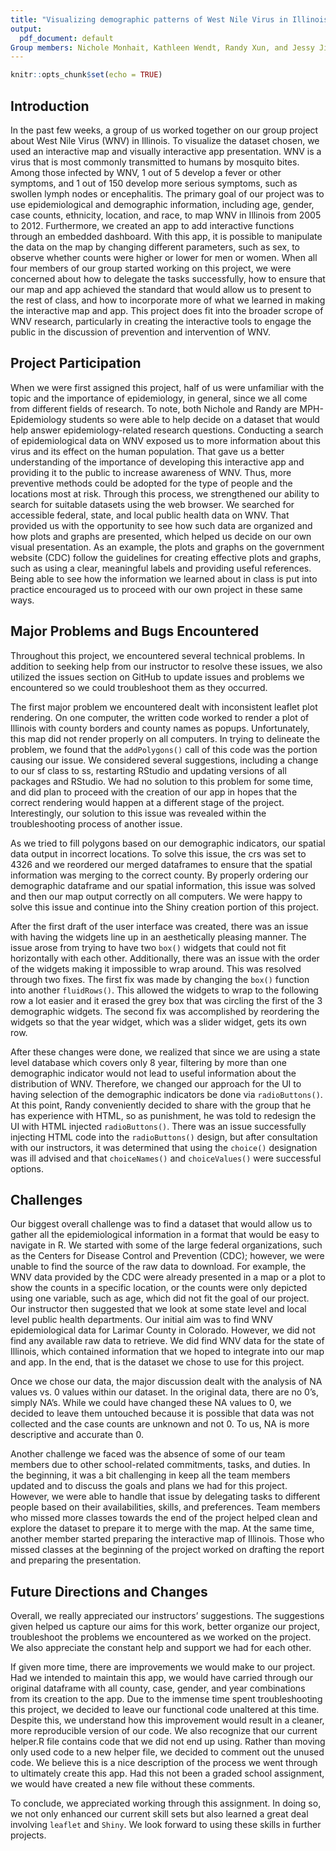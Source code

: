 ```yaml
---
title: "Visualizing demographic patterns of West Nile Virus in Illinois, 2005-2012"
output:
  pdf_document: default
Group members: Nichole Monhait, Kathleen Wendt, Randy Xun, and Jessy Jiao"
---
```


```r
knitr::opts_chunk$set(echo = TRUE)
```
## Introduction
In the past few weeks, a group of us worked together on our group project about West Nile Virus (WNV) in Illinois. To visualize the dataset chosen, we used an interactive map and visually interactive app presentation. WNV is a virus that is most commonly transmitted to humans by mosquito bites. Among those infected by WNV, 1 out of 5 develop a fever or other symptoms, and 1 out of 150 develop more serious symptoms, such as swollen lymph nodes or encephalitis. The primary goal of our project was to use epidemiological and demographic information, including age, gender, case counts, ethnicity, location, and race, to map WNV in Illinois from 2005 to 2012. Furthermore, we created an app to add interactive functions through an embedded dashboard. With this app, it is possible to manipulate the data on the map by changing different parameters, such as sex, to observe whether counts were higher or lower for men or women. When all four members of our group started working on this project, we were concerned about how to delegate the tasks successfully, how to ensure that our map and app achieved the standard that would allow us to present to the rest of class, and how to incorporate more of what we learned in making the interactive map and app. This project does fit into the broader scrope of WNV research, particularly in creating the interactive tools to engage the public in the discussion of prevention and intervention of WNV.

## Project Participation
When we were first assigned this project, half of us were unfamiliar with the topic and the importance of epidemiology, in general, since we all come from different fields of research. To note, both Nichole and Randy are MPH- Epidemiology students so were able to help decide on a dataset that would help answer epidemiology-related research questions. Conducting a search of epidemiological data on WNV exposed us to more information about this virus and its effect on the human population. That gave us a better understanding of the importance of developing this interactive app and providing it to the public to increase awareness of WNV. Thus, more preventive methods could be adopted for the type of people and the locations most at risk. Through this process, we strengthened our ability to search for suitable datasets using the web browser. We searched for accessible federal, state, and local public health data on WNV. That provided us with the opportunity to see how such data are organized and how plots and graphs are presented, which helped us decide on our own visual presentation. As an example, the plots and graphs on the government website (CDC) follow the guidelines for creating effective plots and graphs, such as using a clear, meaningful labels and providing useful references. Being able to see how the information we learned about in class is put into practice encouraged us to proceed with our own project in these same ways. 

## Major Problems and Bugs Encountered
Throughout this project, we encountered several technical problems. In addition to seeking help from our instructor to resolve these issues, we also utilized the issues section on GitHub to update issues and problems we encountered so we could troubleshoot them as they occurred.

The first major problem we encountered dealt with inconsistent leaflet plot rendering. On one computer, the written code worked to render a plot of Illinois with county borders and county names as popups. Unfortunately, this map did not render properly on all computers. In trying to delineate the problem, we found that the `addPolygons()` call of this code was the portion causing our issue. We considered several suggestions, including a change to our sf class to ss, restarting RStudio and updating versions of all packages and RStudio.  We had no solution to this problem for some time, and did plan to proceed with the creation of our app in hopes that the correct rendering would happen at a different stage of the project. Interestingly, our solution to this issue was revealed within the troubleshooting process of another issue.  

As we tried to fill polygons based on our demographic indicators, our spatial data output in incorrect locations. To solve this issue, the crs was set to 4326 and we reordered our merged dataframes to ensure that the spatial information was merging to the correct county. By properly ordering our demographic dataframe and our spatial information, this issue was solved and then our map output correctly on all computers. We were happy to solve this issue and continue into the Shiny creation portion of this project.   

After the first draft of the user interface was created, there was an issue with having the widgets line up in an aesthetically pleasing manner. The issue arose from trying to have two `box()` widgets that could not fit horizontally with each other. Additionally, there was an issue with the order of the widgets making it impossible to wrap around. This was resolved through two fixes. The first fix was made by changing the `box()` function into another `fluidRows()`. This allowed the widgets to wrap to the following row a lot easier and it erased the grey box that was circling the first of the 3 demographic widgets. The second fix was accomplished by reordering the widgets so that the year widget, which was a slider widget, gets its own row.  

After these changes were done, we realized that since we are using a state level database which covers only 8 year, filtering by more than one demographic indicator would not lead to useful information about the distribution of WNV. Therefore, we changed our approach for the UI to having selection of the demographic indicators be done via `radioButtons()`. At this point, Randy conveniently decided to share with the group that he has experience with HTML, so as punishment, he was told to redesign the UI with HTML injected `radioButtons()`. There was an issue successfully injecting HTML code into the `radioButtons()` design, but after consultation with our instructors, it was determined that using the `choice()` designation was ill advised and that `choiceNames()` and `choiceValues()` were successful options.

## Challenges
Our biggest overall challenge was to find a dataset that would allow us to gather all the epidemiological information in a format that would be easy to navigate in R. We started with some of the large federal organizations, such as the Centers for Disease Control and Prevention (CDC); however, we were unable to find the source of the raw data to download. For example, the WNV data provided by the CDC were already presented in a map or a plot to show the counts in a specific location, or the counts were only depicted using one variable, such as age, which did not fit the goal of our project. Our instructor then suggested that we look at some state level and local level public health departments. Our initial aim was to find WNV epidemiological data for Larimar County in Colorado. However, we did not find any available raw data to retrieve. We did find WNV data for the state of Illinois, which contained information that we hoped to integrate into our map and app. In the end, that is the dataset we chose to use for this project.  

Once we chose our data, the major discussion dealt with the analysis of NA values vs. 0 values within our dataset. In the original data, there are no 0's, simply NA's. While we could have changed these NA values to 0, we decided to leave them untouched because it is possible that data was not collected and the case counts are unknown and not 0. To us, NA is more descriptive and accurate than 0. 

Another challenge we faced was the absence of some of our team members due to other school-related commitments, tasks, and duties. In the beginning, it was a bit challenging in keep all the team members updated and to discuss the goals and plans we had for this project. However, we were able to handle that issue by delegating tasks to different people based on their availabilities, skills, and preferences. Team members who missed more classes towards the end of the project helped clean and explore the dataset to prepare it to merge with the map. At the same time, another member started preparing the interactive map of Illinois. Those who missed classes at the beginning of the project worked on drafting the report and preparing the presentation. 

## Future Directions and Changes
Overall, we really appreciated our instructors' suggestions. The suggestions given helped us capture our aims for this work, better organize our project, troubleshoot the problems we encountered as we worked on the project.  We also appreciate the constant help and support we had for each other.  

If given more time, there are improvements we would make to our project. Had we intended to maintain this app, we would have carried through our original dataframe with all county, case, gender, and year combinations from its creation to the app. Due to the immense time spent troubleshooting this project, we decided to leave our functional code unaltered at this time. Despite this, we understand how this improvement would result in a cleaner, more reproducible version of our code. We also recognize that our current helper.R file contains code that we did not end up using. Rather than moving only used code to a new helper file, we decided to comment out the unused code. We believe this is a nice description of the process we went through to ultimately create this app. Had this not been a graded school assignment, we would have created a new file without these comments.  

To conclude, we appreciated working through this assignment. In doing so, we not only enhanced our current skill sets but also learned a great deal involving `leaflet` and `Shiny`. We look forward to using these skills in further projects. 
